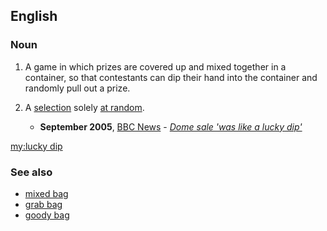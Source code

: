 ==English==

===Noun===
{{en-noun|head=[[lucky]] [[dip]]}}

# A game in which prizes are covered up and mixed together in a container, so that contestants can dip their hand into the container and randomly pull out a prize.
# {{context|by extension|idiomatic|figuratively|lang=en}} A [[selection]] solely [[at random]].
#* '''September 2005''', [[w:BBC News|BBC News]] - ''[http://news.bbc.co.uk/1/hi/uk_politics/4270432.stm Dome sale 'was like a lucky dip']''

[[my:lucky dip]]

===See also===
* [[mixed bag]]
* [[grab bag]]
* [[goody bag]]